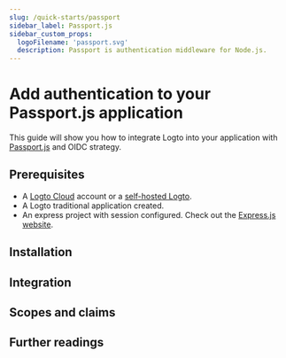 ```yaml
---
slug: /quick-starts/passport
sidebar_label: Passport.js
sidebar_custom_props:
  logoFilename: 'passport.svg'
  description: Passport is authentication middleware for Node.js.
---
```




# Add authentication to your Passport.js application

This guide will show you how to integrate Logto into your application with [Passport.js](https://www.passportjs.org/) and OIDC strategy.

<GuideTip />

## Prerequisites

- A [Logto Cloud](https://cloud.logto.io) account or a [self-hosted Logto](/introduction/set-up-logto-oss).
- A Logto traditional application created.
- An express project with session configured. Check out the [Express.js website](https://expressjs.com/).

## Installation

<Installation />

## Integration

<Integration />

## Scopes and claims

<ScopesAndClaims />

## Further readings

<FurtherReadings />

